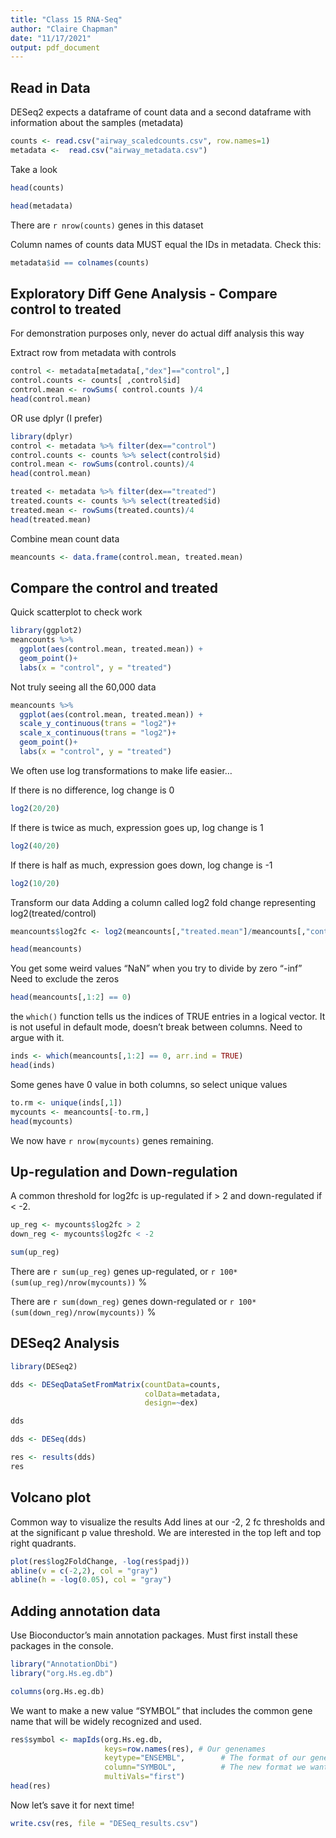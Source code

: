 ```yaml
---
title: "Class 15 RNA-Seq"
author: "Claire Chapman"
date: "11/17/2021"
output: pdf_document
---
```


## Read in Data
DESeq2 expects a dataframe of count data and a second dataframe with information about the samples (metadata)
```r
counts <- read.csv("airway_scaledcounts.csv", row.names=1)
metadata <-  read.csv("airway_metadata.csv")
```

Take a look
```r
head(counts)
```
```r
head(metadata)
```
There are `r nrow(counts)` genes in this dataset

Column names of counts data MUST equal the IDs in metadata. Check this:
```r
metadata$id == colnames(counts)
```


## Exploratory Diff Gene Analysis - Compare control to treated
For demonstration purposes only, never do actual diff analysis this way

Extract row from metadata with controls
```r
control <- metadata[metadata[,"dex"]=="control",]
control.counts <- counts[ ,control$id]
control.mean <- rowSums( control.counts )/4 
head(control.mean)
```


OR use dplyr (I prefer)
```r
library(dplyr)
control <- metadata %>% filter(dex=="control")
control.counts <- counts %>% select(control$id) 
control.mean <- rowSums(control.counts)/4
head(control.mean)
```
```r
treated <- metadata %>% filter(dex=="treated")
treated.counts <- counts %>% select(treated$id) 
treated.mean <- rowSums(treated.counts)/4
head(treated.mean)
```
Combine mean count data
```r
meancounts <- data.frame(control.mean, treated.mean)
```

## Compare the control and treated
Quick scatterplot to check work
```r
library(ggplot2)
meancounts %>% 
  ggplot(aes(control.mean, treated.mean)) +
  geom_point()+
  labs(x = "control", y = "treated")
```
Not truly seeing all the 60,000 data
```r
meancounts %>% 
  ggplot(aes(control.mean, treated.mean)) +
  scale_y_continuous(trans = "log2")+
  scale_x_continuous(trans = "log2")+
  geom_point()+
  labs(x = "control", y = "treated")
```
We often use log transformations to make life easier...

If there is no difference, log change is 0
```r
log2(20/20)
```
If there is twice as much, expression goes up, log change is 1
```r
log2(40/20)
```
If there is half as much, expression goes down, log change is -1
```r
log2(10/20)
```
Transform our data
Adding a column called log2 fold change representing log2(treated/control)
```r
meancounts$log2fc <- log2(meancounts[,"treated.mean"]/meancounts[,"control.mean"])
```
```r
head(meancounts)
```

You get some weird values
"NaN" when you try to divide by zero
"-inf"
Need to exclude the zeros
```r
head(meancounts[,1:2] == 0)
```
the `which()` function tells us the indices of TRUE entries in a logical vector. It is not useful in default mode, doesn't break between columns. Need to argue with it.
```r
inds <- which(meancounts[,1:2] == 0, arr.ind = TRUE)
head(inds)
```
Some genes have 0 value in both columns, so select unique values
```r
to.rm <- unique(inds[,1])
mycounts <- meancounts[-to.rm,]
head(mycounts)
```

We now have `r nrow(mycounts)` genes remaining.

## Up-regulation and Down-regulation
A common threshold for log2fc is up-regulated if > 2 and down-regulated if < -2.
```r
up_reg <- mycounts$log2fc > 2
down_reg <- mycounts$log2fc < -2
```
```r
sum(up_reg)
```

There are `r sum(up_reg)` genes up-regulated, or `r 100*(sum(up_reg)/nrow(mycounts))` %

There are `r sum(down_reg)` genes down-regulated or `r 100*(sum(down_reg)/nrow(mycounts))` %


## DESeq2 Analysis
```r
library(DESeq2)
```
```r
dds <- DESeqDataSetFromMatrix(countData=counts, 
                              colData=metadata, 
                              design=~dex)
```
```r
dds
```
```r
dds <- DESeq(dds)
```
```r
res <- results(dds)
res
```

## Volcano plot
Common way to visualize the results
Add lines at our -2, 2 fc thresholds and at the significant p value threshold.
We are interested in the top left and top right quadrants.
```r
plot(res$log2FoldChange, -log(res$padj))
abline(v = c(-2,2), col = "gray")
abline(h = -log(0.05), col = "gray")
```

## Adding annotation data
Use Bioconductor's main annotation packages. Must first install these packages in the console.

```r
library("AnnotationDbi")
library("org.Hs.eg.db")
```
```r
columns(org.Hs.eg.db)
```
We want to make a new value "SYMBOL" that includes the common gene name that will be widely recognized and used.

```r
res$symbol <- mapIds(org.Hs.eg.db,
                     keys=row.names(res), # Our genenames
                     keytype="ENSEMBL",        # The format of our genenames
                     column="SYMBOL",          # The new format we want to add
                     multiVals="first")
head(res)
```
Now let's save it for next time!
```r
write.csv(res, file = "DESeq_results.csv")
```

